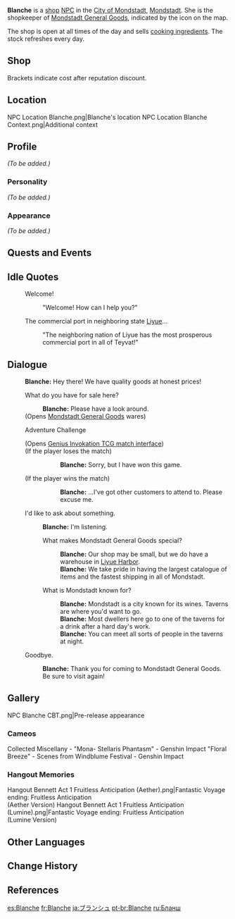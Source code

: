 {{Meta
<!-- REMOVE THIS TEMPLATE AFTER ADDING MISSING INFO -->
|missing_NPC_profile  = yes
}}
{{Character Infobox
|type             = NPC
|image            = NPC Blanche.png
|region           = Mondstadt
|affiliation      = Mondstadt General Goods
|title            = Shopkeeper, Mondstadt General Goods
|voiceEN          = [[imdb:nm7116087|Christie Cate]]<ref>Email: [[:File:Email Christie Cate NPC Confirmation.png|EN VA Self Announcement]]</ref><!--this ref is very borderline invalid, should be replaced whenever possible by a better public source-->
}}
'''Blanche''' is a [[shop]] [[NPC]] in the [[City of Mondstadt]], [[Mondstadt]]. She is the shopkeeper of [[Mondstadt General Goods]], indicated by the {{DIcon|GeneralGoods}} icon on the map.

The shop is open at all times of the day and sells [[Cooking Ingredient|cooking ingredients]]. The stock refreshes every day.

==Shop==
{{Shop/Header|note=Refreshes|total=1|vendor=Blanche}}
{{Shop|Salt|60|100|discount=50|note=Daily|total=1}}
{{Shop|Pepper|80|100|discount=70|note=Daily|total=1}}
{{Shop|Onion|80|100|discount=70|note=Daily|total=1}}
{{Shop|Milk|100|100|discount=90|note=Daily|total=1}}
{{Shop|Tomato|120|100|discount=105|note=Daily|total=1}}
{{Shop|Cabbage|120|100|discount=105|note=Daily|total=1}}
{{Shop|Potato|120|100|discount=105|note=Daily|total=1}}
{{Shop|Wheat|100|100|discount=90|note=Daily|total=1}}
{{Shop/Footer|note=&#32;|total=78,000<br />(68,500)}}
Brackets indicate cost after reputation discount.

==Location==
<gallery>
NPC Location Blanche.png|Blanche's location
NPC Location Blanche Context.png|Additional context
</gallery>

==Profile==
<!--detailed story/lore information goes here-->
''(To be added.)''

===Personality===
''(To be added.)''

===Appearance===
''(To be added.)''

==Quests and Events==
{{Quests and Events}}

==Idle Quotes==
{{Dialogue start}}
: {{DIcon|Idle}} Welcome!
:: {{A|VO Blanche 01.ogg}} "Welcome! How can I help you?"
: {{DIcon|Idle}} The commercial port in neighboring state [[Liyue]]...
:: {{A|VO Blanche 02.ogg}} "The neighboring nation of Liyue has the most prosperous commercial port in all of Teyvat!"
{{Dialogue end}}

==Dialogue==
{{Dialogue start}}
:'''Blanche:''' Hey there! We have quality goods at honest prices!
:{{DIcon|GeneralGoods}} What do you have for sale here?
::'''Blanche:''' Please have a look around.
:;(Opens [[Mondstadt General Goods]] wares)
:{{DIcon|TCG}} Adventure Challenge
:;(Opens [[Genius Invokation TCG/Stage/Blanche/A Legend of Ice and Fire|Genius Invokation TCG match interface]])
:;(If the player loses the match)
:::'''Blanche:''' Sorry, but I have won this game.
:;(If the player wins the match)
:::'''Blanche:''' ...I've got other customers to attend to. Please excuse me.
:{{DIcon}} I'd like to ask about something.
::'''Blanche:''' I'm listening.
::{{DIcon}} What makes Mondstadt General Goods special?
:::'''Blanche:''' Our shop may be small, but we do have a warehouse in [[Liyue Harbor]].
:::'''Blanche:''' We take pride in having the largest catalogue of items and the fastest shipping in all of Mondstadt.
::{{DIcon}} What is Mondstadt known for?
:::'''Blanche:''' Mondstadt is a city known for its wines. Taverns are where you'd want to go.
:::'''Blanche:''' Most dwellers here go to one of the taverns for a drink after a hard day's work.
:::'''Blanche:''' You can meet all sorts of people in the taverns at night.
:{{DIcon}} Goodbye.
::'''Blanche:''' Thank you for coming to Mondstadt General Goods. Be sure to visit again!
{{Dialogue end}}
<!--
==Trivia==-->

==Gallery==
<gallery>
NPC Blanche CBT.png|Pre-release appearance
</gallery>

===Cameos===
<gallery>
Collected Miscellany - "Mona- Stellaris Phantasm" - Genshin Impact
"Floral Breeze" - Scenes from Windblume Festival - Genshin Impact
</gallery>

===Hangout Memories===
<gallery>
Hangout Bennett Act 1 Fruitless Anticipation (Aether).png|Fantastic Voyage ending: Fruitless Anticipation<br />(Aether Version)
Hangout Bennett Act 1 Fruitless Anticipation (Lumine).png|Fantastic Voyage ending: Fruitless Anticipation<br />(Lumine Version)
</gallery>

==Other Languages==
{{Other Languages
|default_hidden = 1
|en      = Blanche
|zhs     = 布兰琪
|zhs_rm  = Bùlánqí
|zht     = 布蘭琪
|zht_rm  = Bùlánqí
|ja      = ブランシュ
|ja_rm   = Buranshu
|ko      = 블랑키
|ko_rm   = Beullangki
|es      = Blanche
|fr      = Blanche
|ru      = Бланш
|th      = Blanche
|vi      = Blanche
|de      = Blanche
|id      = Blanche
|pt      = Blanche
|tr      = Blanche
|it      = Blanche
}}

==Change History==
{{Change History|1.0}}

==References==
{{Reflist}}

[[es:Blanche]]
[[fr:Blanche]]
[[ja:ブランシュ]]
[[pt-br:Blanche]]
[[ru:Бланш]]